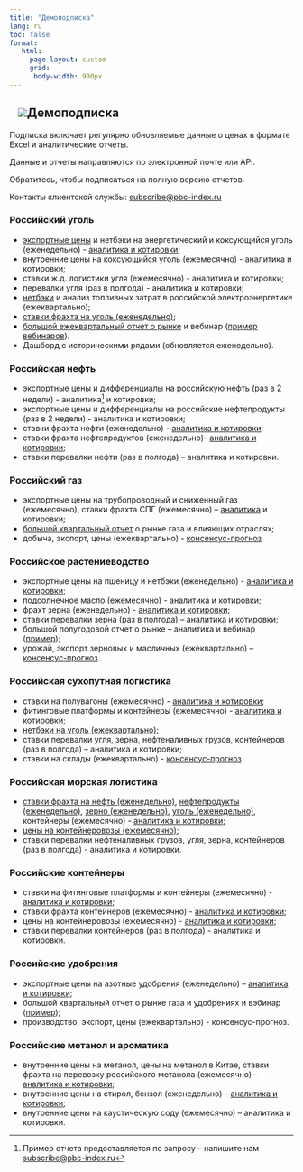 ```yaml
---
title: "Демоподписка"
lang: ru
toc: false
format:
   html: 
     page-layout: custom
     grid:
      body-width: 900px
---
```


## ![](../images/icon-subscription.svg)Демоподписка {.my-custom-class style="margin-left:3%;"}

Подписка включает регулярно обновляемые данные о ценах в формате Excel и аналитические отчеты.

Данные и отчеты направляются по электронной почте или API.

Обратитесь, чтобы подписаться на полную версию отчетов.

Контакты клиентской службы: [subscribe\@pbc-index.ru](mailto:subscribe@pbc-index.ru)

### Российский уголь

-	[экспортные цены](reports/2024-09-09 PBC Weekly Coal.pdf) и нетбэки на энергетический и коксующийся уголь (еженедельно) - [аналитика и котировки](reports/2024-09 PBC Quarterly Coal NB.pdf); 
-	внутренние цены на коксующийся уголь (ежемесячно) - аналитика и котировки; 
-	ставки ж.д. логистики угля (ежемесячно) - аналитика и котировки;
-	перевалки угля (раз в полгода) -  аналитика и котировки; 
-	[нетбэки](reports/2024-09 PBC Quarterly Coal NB.pdf) и анализ топливных затрат в российской электроэнергетике (ежеквартально);
-	[ставки фрахта на уголь (еженедельно)](reports/2024-09-17 ЦЦИ Фрахт угля.pdf);
-	[большой ежеквартальный отчет о рынке](reports/2024-05 ЦЦИ_Квартальный_уголь_№2_rus.pdf) и вебинар ([пример вебинаров](https://www.youtube.com/@CCI.Friday)).
-  Дашборд с историческими рядами (обновляется еженедельно).

### Российская нефть

-	экспортные цены и дифференциалы на российскую нефть (раз в 2 недели) - аналитика^[Пример отчета предоставляется по запросу – напишите нам [subscribe@pbc-index.ru](mailto:subscribe@pbc-index.ru)] и котировки; 
-	экспортные цены и дифференциалы на российские нефтепродукты (раз в 2 недели) - аналитика и котировки;
-	ставки фрахта нефти (еженедельно) - [аналитика и котировки](reports/2024-07-17_PBC_Weekly_Crude_Freight.pdf);
-	ставки фрахта нефтепродуктов (еженедельно)- [аналитика и котировки](reports/2024-07-17 PBC Weekly OilProduct Freight.pdf);
-	ставки перевалки нефти (раз в полгода) – аналитика и котировки.


### Российский газ

- экспортные цены на трубопроводный и сниженный газ (ежемесячно), ставки фрахта СПГ (ежемесячно) – [аналитика](reports/2024-10%20ЦЦИ%20Газ.pdf) и котировки; 
- [большой квартальный отчет](reports/2024-02%20PBC%20Quarterly%20Gas.pdf) о рынке газа и влияющих отраслях; 
- добыча, экспорт, цены (ежеквартально) - [консенсус-прогноз](reports/2024-02%20PBC%20Quarterly%20Gas%20Consensus.pdf)


### Российское растениеводство

-	экспортные цены на пшеницу и нетбэки (еженедельно) - [аналитика и котировки](reports/2024-07-12%20ЦЦИ%20Пшеница.pdf);
-	подсолнечное масло (ежемесячно) - [аналитика и котировки](reports/2024-07%20ЦЦИ%20Подсолнечное%20масло.pdf);
-	фрахт зерна (еженедельно) - [аналитика и котировки](reports/2024-07-15%20ЦЦИ%20Фрахт%20зерновых.pdf); 
-	ставки перевалки зерна (раз в полгода) – аналитика и котировки; 
-	большой полугодовой отчет о рынке – аналитика и вебинар ([пример](https://pbc-index.ru/events/2024-09-13-wheat.html));
-	урожай, экспорт зерновых и масличных (ежеквартально) – [консенсус-прогноз](reports/2024-02%20GPB%20Quarterly%20Agro%20Consensus.pdf).

### Российская сухопутная логистика

-	ставки на полувагоны (ежемесячно) - [аналитика и котировки](reports/2024-06%20ЦЦИ%20Полувагоны.pdf); 
-	фитинговые платформы и контейнеры (ежемесячно) - [аналитика и котировки](reports/2024-07%20ЦЦИ%20ЖД%20контейнеры.pdf); 
-	[нетбэки на уголь (ежеквартально)](reports/2024-09 PBC Quarterly Coal NB.pdf); 
-	ставки перевалки угля, зерна, нефтеналивных грузов, контейнеров (раз в полгода) – аналитика и котировки; 
-	ставки на склады (ежеквартально) - [консенсус-прогноз](reports/2024-02%20PBC%20Office%20and%20Warehouse%20Quarterly%20Consensus.pdf)

### Российская морская логистика

-	[ставки фрахта на нефть (еженедельно)](reports/2024-07-17_PBC_Weekly_Crude_Freight.pdf), [нефтепродукты (еженедельно)](reports/2024-07-17 PBC Weekly OilProduct Freight.pdf), [зерно (еженедельно)](reports/2024-07-15%20PBC%20Weekly%20Wheat%20Freight.pdf), [уголь (еженедельно)](reports/2024-09-17%20ЦЦИ%20Фрахт%20угля.pdf), контейнеры (ежемесячно) - [аналитика и котировки](reports/2024-07%20PBC%20Montly%20Container%20Freight.pdf); 
-	[цены на контейнеровозы (ежемесячно)](/reports/2024-07%20PBC%20Montly%20Container%20Fleet.pdf); 
-	ставки перевалки нефтеналивных грузов, угля, зерна, контейнеров (раз в полгода) - аналитика и котировки.

### Российские контейнеры

-	ставки на фитинговые платформы и контейнеры (ежемесячно) - [аналитика и котировки](reports/2024-07%20ЦЦИ%20ЖД%20контейнеры.pdf); 
-	ставки фрахта контейнеров (ежемесячно) - [аналитика и котировки](reports/2024-07%20PBC%20Montly%20Container%20Freight.pdf); 
-	цены на контейнеровозы (ежемесячно) - [аналитика и котировки](/reports/2024-07%20PBC%20Montly%20Container%20Fleet.pdf); 
-	ставки перевалки контейнеров (раз в полгода) - аналитика и котировки.

### Российские удобрения

-	экспортные цены на азотные удобрения (еженедельно) – [аналитика и котировки](reports/2024-11-25%20ЦЦИ%20Азотные%20удобрения.pdf);
-	большой квартальный отчет о рынке газа и удобрениях и вэбинар ([пример](https://www.youtube.com/@CCI.Friday));
-	производство, экспорт, цены (ежеквартально) - консенсус-прогноз.

### Российские метанол и ароматика

-	внутренние цены на метанол, цены на метанол в Китае, ставки фрахта на перевозку российского метанола (ежемесячно) – [аналитика и котировки](reports/2024-11%20PBC%20Monthly%20Methanol.pdf); 
-	внутренние цены на стирол, бензол (еженедельно) – [аналитика и котировки](reports/2024-07-18%20PBC%20Weekly%20Aromatics.pdf);
-	внутренние цены на каустическую соду (ежемесячно) – аналитика и котировки.

